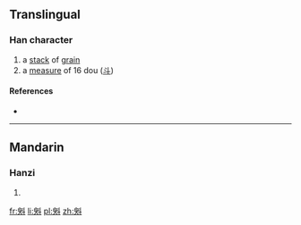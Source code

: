 ==Translingual==

===Han character===
{{Han char|rn=68|rad=斗|as=09|sn=13|four=7440<sub>0</sub>|canj=竹人卜十 (HOYJ)|ids=⿰[[臾]][[斗]]}}

# a [[stack]] of [[grain]]
# a [[measure]] of 16 dou ([[斗]])

====References====
* {{Han ref|kx=0478.180|dkj=13516|dj=0837.060|hdz=32255.040|uh=659E|ud=26014|bh=D97B|bd=55675}}

----

==Mandarin==

===Hanzi===
{{cmn-hanzi|pin=[[yǔ]] ([[yu3]])|wg=yü<sup>3</sup>}}

# {{defn|lang=cmn|sort=斗09}}

[[fr:斞]]
[[li:斞]]
[[pl:斞]]
[[zh:斞]]